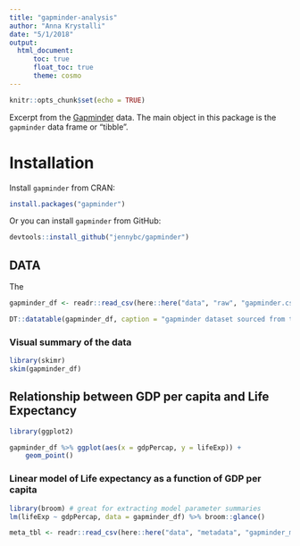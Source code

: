 ```yaml
---
title: "gapminder-analysis"
author: "Anna Krystalli"
date: "5/1/2018"
output: 
  html_document:
      toc: true
      float_toc: true
      theme: cosmo
---
```


```r
knitr::opts_chunk$set(echo = TRUE)
```




Excerpt from the [Gapminder](http://www.gapminder.org/data/) data. The main object in this package is the `gapminder` data frame or "tibble". 


# Installation

Install `gapminder` from CRAN:

```r
install.packages("gapminder")

```

Or you can install `gapminder` from GitHub:

```r
devtools::install_github("jennybc/gapminder")
```



## DATA


The 

```r
gapminder_df <- readr::read_csv(here::here("data", "raw", "gapminder.csv"))
```

```r
DT::datatable(gapminder_df, caption = "gapminder dataset sourced from the gapminder r package")
```

### Visual summary of the data

```r
library(skimr)
skim(gapminder_df)
```


## Relationship between GDP per capita and Life Expectancy

```r
library(ggplot2)

gapminder_df %>% ggplot(aes(x = gdpPercap, y = lifeExp)) +
    geom_point()
```

### Linear model of Life expectancy as a function of GDP per capita

```r
library(broom) # great for extracting model parameter summaries
lm(lifeExp ~ gdpPercap, data = gapminder_df) %>% broom::glance()
```

```r
meta_tbl <- readr::read_csv(here::here("data", "metadata", "gapminder_meta.csv"))
```

